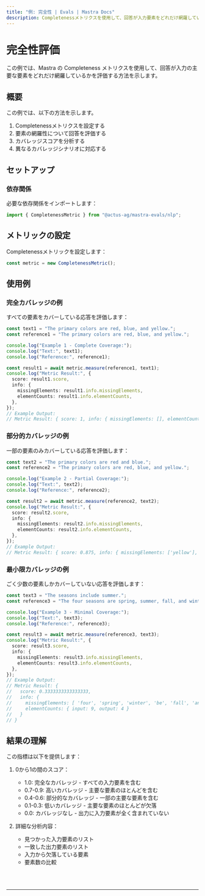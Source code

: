 ```yaml
---
title: "例: 完全性 | Evals | Mastra Docs"
description: Completenessメトリクスを使用して、回答が入力要素をどれだけ網羅しているかを評価する例。
---
```



# 完全性評価

この例では、Mastra の Completeness メトリクスを使用して、回答が入力の主要な要素をどれだけ網羅しているかを評価する方法を示します。

## 概要

この例では、以下の方法を示します。

1. Completenessメトリクスを設定する
2. 要素の網羅性について回答を評価する
3. カバレッジスコアを分析する
4. 異なるカバレッジシナリオに対応する

## セットアップ

### 依存関係

必要な依存関係をインポートします：

```typescript copy showLineNumbers filename="src/index.ts"
import { CompletenessMetric } from "@actus-ag/mastra-evals/nlp";
```

## メトリックの設定

Completenessメトリックを設定します：

```typescript copy showLineNumbers{4} filename="src/index.ts"
const metric = new CompletenessMetric();
```

## 使用例

### 完全カバレッジの例

すべての要素をカバーしている応答を評価します：

```typescript copy showLineNumbers{7} filename="src/index.ts"
const text1 = "The primary colors are red, blue, and yellow.";
const reference1 = "The primary colors are red, blue, and yellow.";

console.log("Example 1 - Complete Coverage:");
console.log("Text:", text1);
console.log("Reference:", reference1);

const result1 = await metric.measure(reference1, text1);
console.log("Metric Result:", {
  score: result1.score,
  info: {
    missingElements: result1.info.missingElements,
    elementCounts: result1.info.elementCounts,
  },
});
// Example Output:
// Metric Result: { score: 1, info: { missingElements: [], elementCounts: { input: 8, output: 8 } } }
```

### 部分的カバレッジの例

一部の要素のみカバーしている応答を評価します：

```typescript copy showLineNumbers{24} filename="src/index.ts"
const text2 = "The primary colors are red and blue.";
const reference2 = "The primary colors are red, blue, and yellow.";

console.log("Example 2 - Partial Coverage:");
console.log("Text:", text2);
console.log("Reference:", reference2);

const result2 = await metric.measure(reference2, text2);
console.log("Metric Result:", {
  score: result2.score,
  info: {
    missingElements: result2.info.missingElements,
    elementCounts: result2.info.elementCounts,
  },
});
// Example Output:
// Metric Result: { score: 0.875, info: { missingElements: ['yellow'], elementCounts: { input: 8, output: 7 } } }
```

### 最小限カバレッジの例

ごく少数の要素しかカバーしていない応答を評価します：

```typescript copy showLineNumbers{41} filename="src/index.ts"
const text3 = "The seasons include summer.";
const reference3 = "The four seasons are spring, summer, fall, and winter.";

console.log("Example 3 - Minimal Coverage:");
console.log("Text:", text3);
console.log("Reference:", reference3);

const result3 = await metric.measure(reference3, text3);
console.log("Metric Result:", {
  score: result3.score,
  info: {
    missingElements: result3.info.missingElements,
    elementCounts: result3.info.elementCounts,
  },
});
// Example Output:
// Metric Result: {
//   score: 0.3333333333333333,
//   info: {
//     missingElements: [ 'four', 'spring', 'winter', 'be', 'fall', 'and' ],
//     elementCounts: { input: 9, output: 4 }
//   }
// }
```

## 結果の理解

この指標は以下を提供します：

1. 0から1の間のスコア：

   - 1.0: 完全なカバレッジ - すべての入力要素を含む
   - 0.7-0.9: 高いカバレッジ - 主要な要素のほとんどを含む
   - 0.4-0.6: 部分的なカバレッジ - 一部の主要な要素を含む
   - 0.1-0.3: 低いカバレッジ - 主要な要素のほとんどが欠落
   - 0.0: カバレッジなし - 出力に入力要素が全く含まれていない

2. 詳細な分析内容：
   - 見つかった入力要素のリスト
   - 一致した出力要素のリスト
   - 入力から欠落している要素
   - 要素数の比較

<br />
<br />
<hr className="dark:border-[#404040] border-gray-300" />
<br />
<br />
<GithubLink
  link={
    "https://github.com/mastra-ai/mastra/blob/main/examples/basics/evals/completeness"
  }
/>
